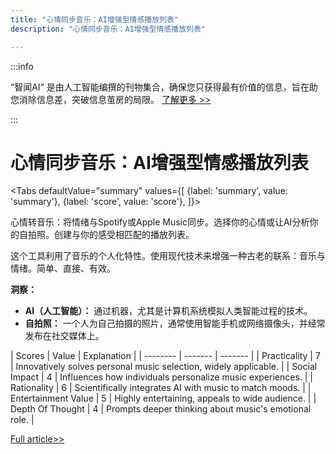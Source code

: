 ```yaml
---
title: "心情同步音乐：AI增强型情感播放列表"
description: "心情同步音乐：AI增强型情感播放列表"

---
```



:::info

“智闻AI“ 是由人工智能编撰的刊物集合，确保您只获得最有价值的信息，旨在助您消除信息差，突破信息茧房的局限。  [了解更多 >>](/)

:::

# 心情同步音乐：AI增强型情感播放列表


<Tabs
	defaultValue="summary"
	values={[
	{label: 'summary', value: 'summary'},
	{label: 'score', value: 'score'},
]}>
<TabItem value="summary">


心情转音乐：将情绪与Spotify或Apple Music同步。选择你的心情或让AI分析你的自拍照。创建与你的感受相匹配的播放列表。

这个工具利用了音乐的个人化特性。使用现代技术来增强一种古老的联系：音乐与情绪。简单、直接、有效。

**洞察：**
- **AI（人工智能）：** 通过机器，尤其是计算机系统模拟人类智能过程的技术。
- **自拍照：** 一个人为自己拍摄的照片，通常使用智能手机或网络摄像头，并经常发布在社交媒体上。
</TabItem>
<TabItem value="score">
	| Scores     | Value   | Explanation |
	| -------- | ------- | ------- |
	| Practicality  | 7    | Innovatively solves personal music selection, widely applicable.    |
	| Social Impact | 4     | Influences how individuals personalize music experiences.    |
	| Rationality    | 6    | Scientifically integrates AI with music to match moods.    |
	| Entertainment Value    | 5    | Highly entertaining, appeals to wide audience.    |
	| Depth Of Thought    | 4    | Prompts deeper thinking about music's emotional role.    |
</TabItem>
</Tabs>

[Full article>>](https://www.producthunt.com/posts/mood2music)
